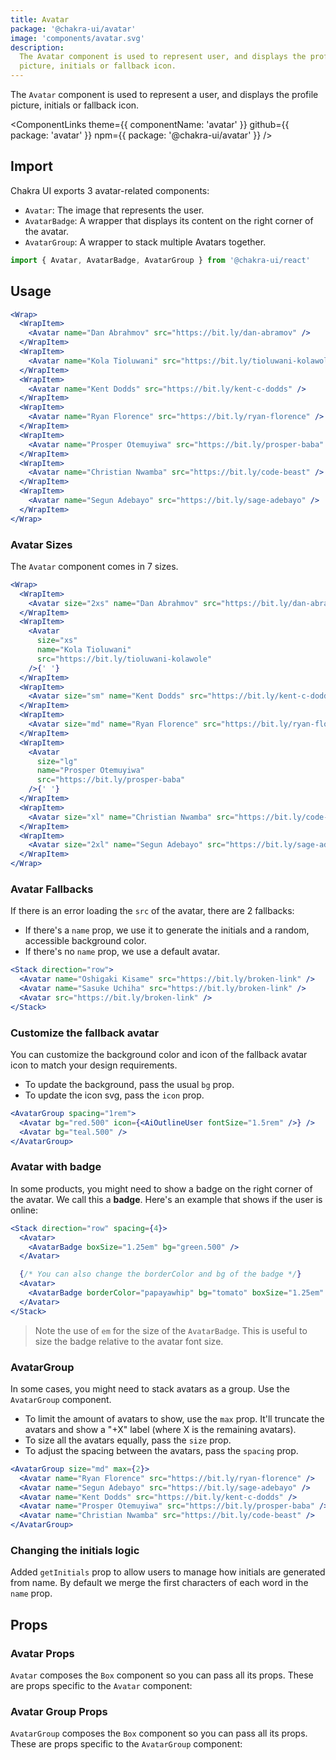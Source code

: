 ```yaml
---
title: Avatar
package: '@chakra-ui/avatar'
image: 'components/avatar.svg'
description:
  The Avatar component is used to represent user, and displays the profile
  picture, initials or fallback icon.
---
```


The `Avatar` component is used to represent a user, and displays the profile
picture, initials or fallback icon.

<ComponentLinks
  theme={{ componentName: 'avatar' }}
  github={{ package: 'avatar' }}
  npm={{ package: '@chakra-ui/avatar' }}
/>

## Import

Chakra UI exports 3 avatar-related components:

- `Avatar`: The image that represents the user.
- `AvatarBadge`: A wrapper that displays its content on the right corner of the
  avatar.
- `AvatarGroup`: A wrapper to stack multiple Avatars together.

```js
import { Avatar, AvatarBadge, AvatarGroup } from '@chakra-ui/react'
```

## Usage

```jsx
<Wrap>
  <WrapItem>
    <Avatar name="Dan Abrahmov" src="https://bit.ly/dan-abramov" />
  </WrapItem>
  <WrapItem>
    <Avatar name="Kola Tioluwani" src="https://bit.ly/tioluwani-kolawole" />
  </WrapItem>
  <WrapItem>
    <Avatar name="Kent Dodds" src="https://bit.ly/kent-c-dodds" />
  </WrapItem>
  <WrapItem>
    <Avatar name="Ryan Florence" src="https://bit.ly/ryan-florence" />
  </WrapItem>
  <WrapItem>
    <Avatar name="Prosper Otemuyiwa" src="https://bit.ly/prosper-baba" />
  </WrapItem>
  <WrapItem>
    <Avatar name="Christian Nwamba" src="https://bit.ly/code-beast" />
  </WrapItem>
  <WrapItem>
    <Avatar name="Segun Adebayo" src="https://bit.ly/sage-adebayo" />
  </WrapItem>
</Wrap>
```

### Avatar Sizes

The `Avatar` component comes in 7 sizes.

```jsx
<Wrap>
  <WrapItem>
    <Avatar size="2xs" name="Dan Abrahmov" src="https://bit.ly/dan-abramov" />
  </WrapItem>
  <WrapItem>
    <Avatar
      size="xs"
      name="Kola Tioluwani"
      src="https://bit.ly/tioluwani-kolawole"
    />{' '}
  </WrapItem>
  <WrapItem>
    <Avatar size="sm" name="Kent Dodds" src="https://bit.ly/kent-c-dodds" />{' '}
  </WrapItem>
  <WrapItem>
    <Avatar size="md" name="Ryan Florence" src="https://bit.ly/ryan-florence" />{' '}
  </WrapItem>
  <WrapItem>
    <Avatar
      size="lg"
      name="Prosper Otemuyiwa"
      src="https://bit.ly/prosper-baba"
    />{' '}
  </WrapItem>
  <WrapItem>
    <Avatar size="xl" name="Christian Nwamba" src="https://bit.ly/code-beast" />{' '}
  </WrapItem>
  <WrapItem>
    <Avatar size="2xl" name="Segun Adebayo" src="https://bit.ly/sage-adebayo" />{' '}
  </WrapItem>
</Wrap>
```

### Avatar Fallbacks

If there is an error loading the `src` of the avatar, there are 2 fallbacks:

- If there's a `name` prop, we use it to generate the initials and a random,
  accessible background color.
- If there's no `name` prop, we use a default avatar.

```jsx
<Stack direction="row">
  <Avatar name="Oshigaki Kisame" src="https://bit.ly/broken-link" />
  <Avatar name="Sasuke Uchiha" src="https://bit.ly/broken-link" />
  <Avatar src="https://bit.ly/broken-link" />
</Stack>
```

### Customize the fallback avatar

You can customize the background color and icon of the fallback avatar icon to
match your design requirements.

- To update the background, pass the usual `bg` prop.
- To update the icon svg, pass the `icon` prop.

```jsx
<AvatarGroup spacing="1rem">
  <Avatar bg="red.500" icon={<AiOutlineUser fontSize="1.5rem" />} />
  <Avatar bg="teal.500" />
</AvatarGroup>
```

### Avatar with badge

In some products, you might need to show a badge on the right corner of the
avatar. We call this a **badge**. Here's an example that shows if the user is
online:

```jsx
<Stack direction="row" spacing={4}>
  <Avatar>
    <AvatarBadge boxSize="1.25em" bg="green.500" />
  </Avatar>

  {/* You can also change the borderColor and bg of the badge */}
  <Avatar>
    <AvatarBadge borderColor="papayawhip" bg="tomato" boxSize="1.25em" />
  </Avatar>
</Stack>
```

> Note the use of `em` for the size of the `AvatarBadge`. This is useful to size
> the badge relative to the avatar font size.

### AvatarGroup

In some cases, you might need to stack avatars as a group. Use the `AvatarGroup`
component.

- To limit the amount of avatars to show, use the `max` prop. It'll truncate the
  avatars and show a "+X" label (where X is the remaining avatars).
- To size all the avatars equally, pass the `size` prop.
- To adjust the spacing between the avatars, pass the `spacing` prop.

```jsx
<AvatarGroup size="md" max={2}>
  <Avatar name="Ryan Florence" src="https://bit.ly/ryan-florence" />
  <Avatar name="Segun Adebayo" src="https://bit.ly/sage-adebayo" />
  <Avatar name="Kent Dodds" src="https://bit.ly/kent-c-dodds" />
  <Avatar name="Prosper Otemuyiwa" src="https://bit.ly/prosper-baba" />
  <Avatar name="Christian Nwamba" src="https://bit.ly/code-beast" />
</AvatarGroup>
```

### Changing the initials logic

Added `getInitials` prop to allow users to manage how initials are generated
from name. By default we merge the first characters of each word in the `name`
prop.

## Props

### Avatar Props

`Avatar` composes the `Box` component so you can pass all its props. These are
props specific to the `Avatar` component:

<PropsTable of="Avatar" />

### Avatar Group Props

`AvatarGroup` composes the `Box` component so you can pass all its props. These
are props specific to the `AvatarGroup` component:

<PropsTable of="AvatarGroup" />
